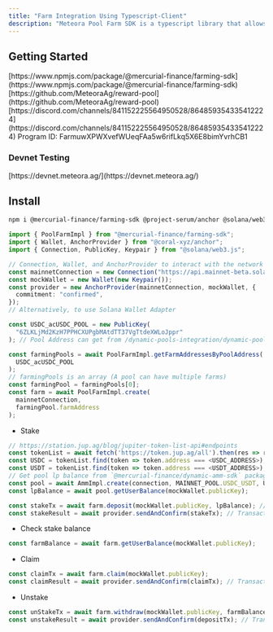 ```yaml
---
title: "Farm Integration Using Typescript-Client"
description: "Meteora Pool Farm SDK is a typescript library that allows you to interact with Meteora Farming pools."
---
```


## Getting Started
<CardGroup cols={1}>
<Card title="NPM" href="https://www.npmjs.com/package/@mercurial-finance/farming-sdk" icon="npm" iconType="solid" horizontal>
[https://www.npmjs.com/package/@mercurial-finance/farming-sdk](https://www.npmjs.com/package/@mercurial-finance/farming-sdk)
</Card>
<Card title="SDK" href="https://github.com/MeteoraAg/reward-pool" icon="code" iconType="solid" horizontal>
[https://github.com/MeteoraAg/reward-pool](https://github.com/MeteoraAg/reward-pool)
</Card>
<Card title="Discord" href="https://discord.com/channels/841152225564950528/864859354335412224" icon="discord" iconType="solid" horizontal>
[https://discord.com/channels/841152225564950528/864859354335412224](https://discord.com/channels/841152225564950528/864859354335412224)
</Card>
<Card title="Program ID" icon="code" iconType="solid" horizontal>
Program ID: FarmuwXPWXvefWUeqFAa5w6rifLkq5X6E8bimYvrhCB1
</Card>
</CardGroup>

### Devnet Testing

<CardGroup>
<Card title="Devnet" href="https://devnet.meteora.ag/" icon="globe" iconType="solid" horizontal>
[https://devnet.meteora.ag/](https://devnet.meteora.ag/)
</Card>
</CardGroup>

## Install

<Steps>
  <Step title="Install dependencies">

```bash
npm i @mercurial-finance/farming-sdk @project-serum/anchor @solana/web3.js @solana/spl-token @solana/spl-token-registry
```

  </Step>
  <Step title="Initialize PoolFarmImpl instance">

```typescript
import { PoolFarmImpl } from "@mercurial-finance/farming-sdk";
import { Wallet, AnchorProvider } from "@coral-xyz/anchor";
import { Connection, PublicKey, Keypair } from "@solana/web3.js";

// Connection, Wallet, and AnchorProvider to interact with the network
const mainnetConnection = new Connection("https://api.mainnet-beta.solana.com");
const mockWallet = new Wallet(new Keypair());
const provider = new AnchorProvider(mainnetConnection, mockWallet, {
  commitment: "confirmed",
});
// Alternatively, to use Solana Wallet Adapter

const USDC_acUSDC_POOL = new PublicKey(
  "6ZLKLjMd2KzH7PPHCXUPgbMAtdTT37VgTtdeXWLoJppr"
); // Pool Address can get from /dynamic-pools-integration/dynamic-pool-api/pool-info

const farmingPools = await PoolFarmImpl.getFarmAddressesByPoolAddress(
  USDC_acUSDC_POOL
);
// farmingPools is an array (A pool can have multiple farms)
const farmingPool = farmingPools[0];
const farm = await PoolFarmImpl.create(
  mainnetConnection,
  farmingPool.farmAddress
);
```

  </Step>
  <Step title="To interact with the PoolFarmImpl">

  * Stake

  ```typescript
  // https://station.jup.ag/blog/jupiter-token-list-api#endpoints
  const tokenList = await fetch('https://token.jup.ag/all').then(res => res.json());
  const USDC = tokenList.find(token => token.address === <USDC_ADDRESS>);
  const USDT = tokenList.find(token => token.address === <USDT_ADDRESS>);
  // Get pool lp balance from `@mercurial-finance/dynamic-amm-sdk` package
  const pool = await AmmImpl.create(connection, MAINNET_POOL.USDC_USDT, USDC, USDT);
  const lpBalance = await pool.getUserBalance(mockWallet.publicKey);

  const stakeTx = await farm.deposit(mockWallet.publicKey, lpBalance); // Web3 Transaction Object
  const stakeResult = await provider.sendAndConfirm(stakeTx); // Transaction hash
  ```

  * Check stake balance

  ```typescript
  const farmBalance = await farm.getUserBalance(mockWallet.publicKey);
  ```

  * Claim

  ```typescript
  const claimTx = await farm.claim(mockWallet.publicKey);
  const claimResult = await provider.sendAndConfirm(claimTx); // Transaction hash
  ```

  * Unstake

  ```typescript
  const unStakeTx = await farm.withdraw(mockWallet.publicKey, farmBalance); // Web3 Transaction Object
  const unstakeResult = await provider.sendAndConfirm(depositTx); // Transaction hash
  ```

</Step>
</Steps>
